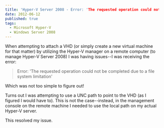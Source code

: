 ```yaml
---
title: 'Hyper-V Server 2008 - Error: 'The requested operation could not be completed due to a file system limitation''
date: 2012-06-12
published: true
tags:
  - Microsoft Hyper-V
  - Windows Server 2008
---
```


When attempting to attach a VHD (or simply create a new virtual machine for that matter) by utilizing the Hyper-V manager on a remote computer (to manage Hyper-V Server 2008) I was having issues--I was receiving the error:

> Error: 'The requested operation could not be completed due to a file system limitation'

Which was not too simple to figure out!

Turns out I was attempting to use a UNC path to point to the VHD (as I figured I would have to). This is not the case--instead, in the management console on the remote machine I needed to use the local path on my actual Hyper-V server.

This resolved my issue.
